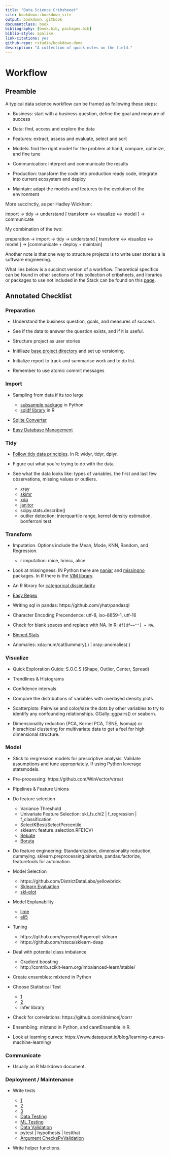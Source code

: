 ```yaml
--- 
title: "Data Science Cribsheeet"
site: bookdown::bookdown_site
output: bookdown::gitbook
documentclass: book
bibliography: [book.bib, packages.bib]
biblio-style: apalike
link-citations: yes
github-repo: rstudio/bookdown-demo
description: "A collection of quick notes on the field."
---
```


# Workflow 

## Preamble

A typical data science workflow can be framed as following these steps:

* Business: start with a business question, define the goal and measure of success

* Data: find, access and explore the data

* Features: extract, assess and evaluate, select and sort

* Models: find the right model for the problem at hand, compare, optimize, and fine tune

* Communication: Interpret and communicate the results

* Production: transform the code into production ready code, integrate into current ecosystem and deploy

* Maintain: adapt the models and features to the evolution of the environment

More succinctly, as per Hadley Wickham:

import -> tidy -> understand [ transform <-> visualize <-> model ] -> communicate

My combination of the two:

preparation -> import -> tidy -> understand [ transform <-> visualize <-> model ] -> [communicate + deploy + maintain]

Another note is that one way to structure projects is to write user stories a la software engineering. 

What lies below is a succinct version of a workflow. Theoretical specifics can be found in other sections of this collection of cribsheets, and libraries or packages to use not included in the Stack can be found on this [page](https://gfleetwood.github.io/noted-resources/data_science.html).

## Annotated Checklist

### Preparation

* Understand the business question, goals, and measures of success

* See if the data to answer the question exists, and if it is useful.

* Structure project as user stories

* Initiliaze [base project directory](https://github.com/gfleetwood/ds-crib-sheet/blob/master/other/setup_project.R) and set up versioning.

* Initialize report to track and summarise work and to do list.

* Remember to use atomic commit messages

### Import

* Sampling from data if its too large

    * [subsample package](https://pypi.python.org/pypi/subsample) in Python
    * [sqldf library](https://stackoverflow.com/a/22262726/6627726) in R
    
* [Sqlite Converter](https://github.com/thombashi/sqlitebiter)

* [Easy Database Management](https://dataset.readthedocs.io/en/latest/)

### Tidy

* [Follow tidy data principles](http://vita.had.co.nz/papers/tidy-data.pdf). In R: widyr, tidyr, dplyr.

* Figure out what you're trying to do with the data.

* See what the data looks like: types of variables, the first and last few observations, missing values or outliers.

    * [xray](https://blog.datascienceheroes.com/x-ray-vision-on-your-datasets/)
    * [skimr](https://github.com/ropenscilabs/skimr)
    * [xda](https://github.com/ujjwalkarn/xda)
    * [janitor](https://cran.r-project.org/web/packages/janitor/vignettes/introduction.html)
    * scipy.stats.describe()
    * outlier detection: interquartile range, kernel density estimation, bonferroni test

### Transform

* Imputation. Options include the Mean, Mode, KNN, Random, and Regression. 
   * r imputation: mice, hmisc, alice


* Look at missingness. IN Python there are [naniar](https://github.com/njtierney/naniar) and [missingno](https://github.com/ResidentMario/missingno) packages. In R there is the [VIM library](https://rstudio-pubs-static.s3.amazonaws.com/4625_fa990d611f024ea69e7e2b10dd228fe7.html).

* An R library for [categorical dissimilarity](https://www.rdocumentation.org/packages/StatMatch/versions/1.2.5/topics/gower.dist)

* [Easy Regex](https://github.com/VerbalExpressions/PythonVerbalExpressions)

* Writing sql in pandas: https://github.com/yhat/pandasql

* Character Encoding Precendence: utf-8, iso-8859-1, utf-16

* Check for blank spaces and replace with NA. In R: `df[df==""] = NA`.

* [Binned Stats](https://docs.scipy.org/doc/scipy-0.16.0/reference/generated/scipy.stats.binned_statistic.html)

* Anomalies: xda::num/catSummary(.) | xray::anomalies(.)

### Visualize

* Quick Exploration Guide: S.O.C.S (Shape, Outlier, Center, Spread)

* Trendlines & Histograms

* Confidence intervals

* Compare the distributions of variables with overlayed density plots 

* Scatterplots: Pairwise and color/size the dots by other variables to try to identify any confounding relationships. GGally::ggpairs() or seaborn. 

* Dimensionality reduction (PCA, Kernel PCA, TSNE, Isomap) or hierachical clustering for multivariate data to get a feel for high dimensional structure. 

### Model

* Stick to rergression models for prescriptive analysis. Validate assumptions and tune appropriately. If using Python leverage statsmodels.

* Pre-processing: https://github.com/WinVector/vtreat

* Pipelines & Feature Unions

* Do feature selection

    * Variance Threshold
    * Univariate Feature Selection: skl_fs.chi2 | f_regression | f_classification
    * SelectKBest/SelectPercentile
    * sklearn: feature_selection.RFE(CV)
    * [Rebate](https://github.com/EpistasisLab/scikit-rebate)
    * [Boruta](https://github.com/scikit-learn-contrib/boruta_py)
    
* Do feature engineering: Standardization, dimensionality reduction, dummying. sklearn.preprocessing.binarize, pandas.factorize, featuretools for automation. 

* Model Selection

    * https://github.com/DistrictDataLabs/yellowbrick
    * [Sklearn Evaluation](https://edublancas.github.io/sklearn-evaluation/)
    * [skl-plot](https://github.com/reiinakano/scikit-plot)

* Model Explanability

    * [lime](https://github.com/marcotcr/lime)
    * [eli5](https://github.com/TeamHG-Memex/eli5)

* Tuning

    * https://github.com/hyperopt/hyperopt-sklearn
    * https://github.com/rsteca/sklearn-deap

* Deal with potential class imbalance

   * Gradient boosting
   * http://contrib.scikit-learn.org/imbalanced-learn/stable/

* Create ensembles: mlxtend in Python
    
* Choose Statistical Test

    * [1](http://www.ats.ucla.edu/stat/mult_pkg/whatstat/)
    * [2](http://www.qnamarkup.org/i/?source=http://colarusso.github.io/QnAMarkup/examples/source/WhatStats.txt)
    * infer library
    
* Check for correlations: https://github.com/drsimonj/corrr
    
* Ensembling: mlxtend in Python, and caretEnsemble in R.

* Look at learning curves: https://www.dataquest.io/blog/learning-curves-machine-learning/

### Communicate

* Usually an R Markdown document.

### Deployment /  Maintenance

* Write tests

    * [1](http://engineering.pivotal.io/post/test-driven-development-for-data-science/)
    * [2](http://www.tdda.info/)
    * [3](http://stochasticsolutions.com/)
    * [Data Testing](https://github.com/ericmjl/data-testing-tutorial)
    * [ML Testing](https://medium.com/@keeper6928/how-to-unit-test-machine-learning-code-57cf6fd81765)
    * [Data Validation](https://github.com/data-cleaning/validate)
    * pytest | hypothesis | testthat
    * [Argument Checks](https://rdrr.io/cran/checkmate/)[PyValidation](https://github.com/shawnbrown/datatest)

* Write helper functions.
